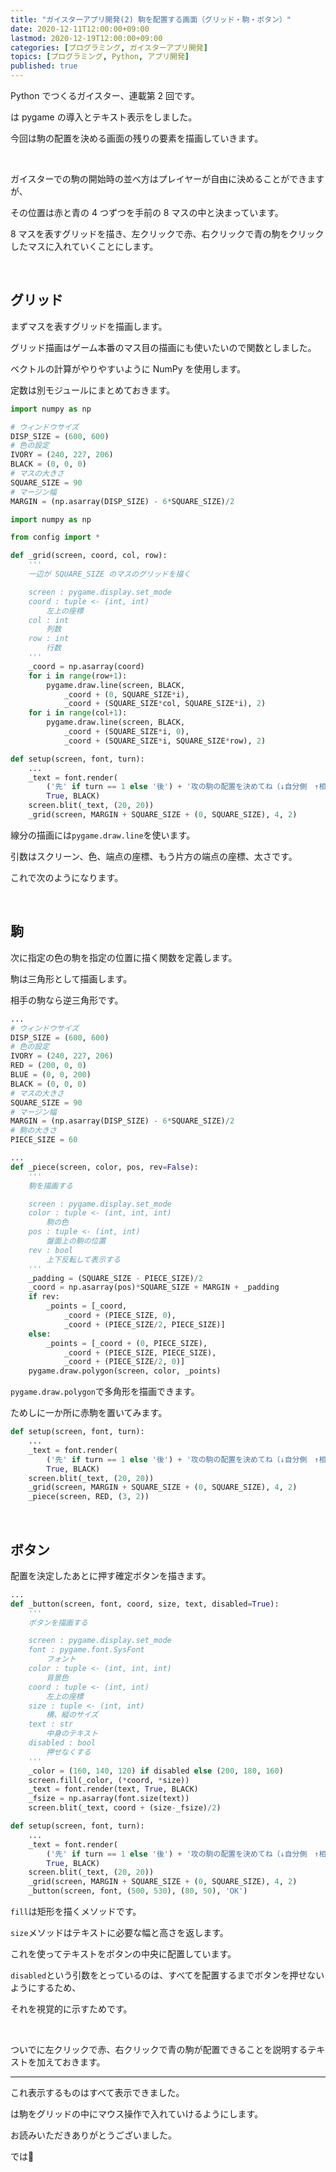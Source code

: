 ```yaml
---
title: "ガイスターアプリ開発(2) 駒を配置する画面（グリッド・駒・ボタン）"
date: 2020-12-11T12:00:00+09:00
lastmod: 2020-12-19T12:00:00+09:00
categories: [プログラミング, ガイスターアプリ開発]
topics: [プログラミング, Python, アプリ開発]
published: true
---
```


Python でつくるガイスター、連載第 2 回です。

<pstlk label="前回" to="geister-app-dev-1" />は pygame の導入とテキスト表示をしました。

今回は駒の配置を決める画面の残りの要素を描画していきます。

<!--more-->

<br/>

ガイスターでの駒の開始時の並べ方はプレイヤーが自由に決めることができますが、

その位置は赤と青の 4 つずつを手前の 8 マスの中と決まっています。

8 マスを表すグリッドを描き、左クリックで赤、右クリックで青の駒をクリックしたマスに入れていくことにします。

<br/>

## グリッド

まずマスを表すグリッドを描画します。

グリッド描画はゲーム本番のマス目の描画にも使いたいので関数としました。

ベクトルの計算がやりやすいように NumPy を使用します。

定数は別モジュールにまとめておきます。

```py name=config.py
import numpy as np

# ウィンドウサイズ
DISP_SIZE = (600, 600)
# 色の設定
IVORY = (240, 227, 206)
BLACK = (0, 0, 0)
# マスの大きさ
SQUARE_SIZE = 90
# マージン幅
MARGIN = (np.asarray(DISP_SIZE) - 6*SQUARE_SIZE)/2
```

```py name=draw.py hl_lines=5-25,33
import numpy as np

from config import *

def _grid(screen, coord, col, row):
    '''
    一辺が SQUARE_SIZE のマスのグリッドを描く

    screen : pygame.display.set_mode
    coord : tuple <- (int, int)
        左上の座標
    col : int
        列数
    row : int
        行数
    '''
    _coord = np.asarray(coord)
    for i in range(row+1):
        pygame.draw.line(screen, BLACK,
            _coord + (0, SQUARE_SIZE*i),
            _coord + (SQUARE_SIZE*col, SQUARE_SIZE*i), 2)
    for i in range(col+1):
        pygame.draw.line(screen, BLACK,
            _coord + (SQUARE_SIZE*i, 0),
            _coord + (SQUARE_SIZE*i, SQUARE_SIZE*row), 2)

def setup(screen, font, turn):
    ...
    _text = font.render(
        ('先' if turn == 1 else '後') + '攻の駒の配置を決めてね（↓自分側　↑相手側）',
        True, BLACK)
    screen.blit(_text, (20, 20))
    _grid(screen, MARGIN + SQUARE_SIZE + (0, SQUARE_SIZE), 4, 2)
```

線分の描画には`pygame.draw.line`を使います。

引数はスクリーン、色、端点の座標、もう片方の端点の座標、太さです。

これで次のようになります。

<postimage src="grid" alt="グリッド表示" />

<br/>

## 駒

次に指定の色の駒を指定の位置に描く関数を定義します。

駒は三角形として描画します。

相手の駒なら逆三角形です。

```py name=config.py hl_lines=6-7,13-14
...
# ウィンドウサイズ
DISP_SIZE = (600, 600)
# 色の設定
IVORY = (240, 227, 206)
RED = (200, 0, 0)
BLUE = (0, 0, 200)
BLACK = (0, 0, 0)
# マスの大きさ
SQUARE_SIZE = 90
# マージン幅
MARGIN = (np.asarray(DISP_SIZE) - 6*SQUARE_SIZE)/2
# 駒の大きさ
PIECE_SIZE = 60
```

```py name=draw.py
...
def _piece(screen, color, pos, rev=False):
    '''
    駒を描画する

    screen : pygame.display.set_mode
    color : tuple <- (int, int, int)
        駒の色
    pos : tuple <- (int, int)
        盤面上の駒の位置
    rev : bool
        上下反転して表示する
    '''
    _padding = (SQUARE_SIZE - PIECE_SIZE)/2
    _coord = np.asarray(pos)*SQUARE_SIZE + MARGIN + _padding
    if rev:
        _points = [_coord,
            _coord + (PIECE_SIZE, 0),
            _coord + (PIECE_SIZE/2, PIECE_SIZE)]
    else:
        _points = [_coord + (0, PIECE_SIZE),
            _coord + (PIECE_SIZE, PIECE_SIZE),
            _coord + (PIECE_SIZE/2, 0)]
    pygame.draw.polygon(screen, color, _points)
```

`pygame.draw.polygon`で多角形を描画できます。

ためしに一か所に赤駒を置いてみます。

```py name=draw.py hl_lines=8
def setup(screen, font, turn):
    ...
    _text = font.render(
        ('先' if turn == 1 else '後') + '攻の駒の配置を決めてね（↓自分側　↑相手側）',
        True, BLACK)
    screen.blit(_text, (20, 20))
    _grid(screen, MARGIN + SQUARE_SIZE + (0, SQUARE_SIZE), 4, 2)
    _piece(screen, RED, (3, 2))
```

<postimage src="pieces" alt="駒の表示" />

<br/>

## ボタン

配置を決定したあとに押す確定ボタンを描きます。

```py name=draw.py hl_lines=2-24,33
...
def _button(screen, font, coord, size, text, disabled=True):
    '''
    ボタンを描画する

    screen : pygame.display.set_mode
    font : pygame.font.SysFont
        フォント
    color : tuple <- (int, int, int)
        背景色
    coord : tuple <- (int, int)
        左上の座標
    size : tuple <- (int, int)
        横、縦のサイズ
    text : str
        中身のテキスト
    disabled : bool
        押せなくする
    '''
    _color = (160, 140, 120) if disabled else (200, 180, 160)
    screen.fill(_color, (*coord, *size))
    _text = font.render(text, True, BLACK)
    _fsize = np.asarray(font.size(text))
    screen.blit(_text, coord + (size-_fsize)/2)

def setup(screen, font, turn):
    ...
    _text = font.render(
        ('先' if turn == 1 else '後') + '攻の駒の配置を決めてね（↓自分側　↑相手側）',
        True, BLACK)
    screen.blit(_text, (20, 20))
    _grid(screen, MARGIN + SQUARE_SIZE + (0, SQUARE_SIZE), 4, 2)
    _button(screen, font, (500, 530), (80, 50), 'OK')
```

`fill`は矩形を描くメソッドです。

`size`メソッドはテキストに必要な幅と高さを返します。

これを使ってテキストをボタンの中央に配置しています。

`disabled`という引数をとっているのは、すべてを配置するまでボタンを押せないようにするため、

それを視覚的に示すためです。

<br/>

ついでに左クリックで赤、右クリックで青の駒が配置できることを説明するテキストを加えておきます。

<postimage src="button" alt="ボタンの表示" />

---

これ表示するものはすべて表示できました。

<pstlk label="次回" to="geister-app-dev-3" />は駒をグリッドの中にマウス操作で入れていけるようにします。

お読みいただきありがとうございました。

では👋
